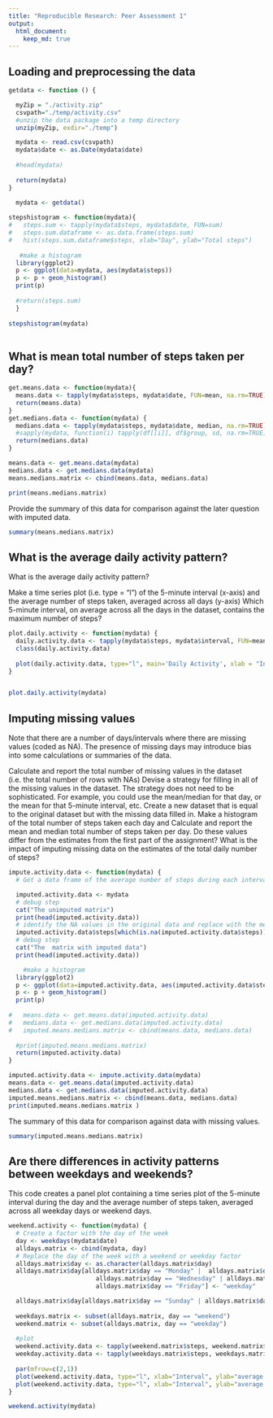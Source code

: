```yaml
---
title: "Reproducible Research: Peer Assessment 1"
output: 
  html_document:
    keep_md: true
---
```



## Loading and preprocessing the data

```R
getdata <- function () {

  myZip = "./activity.zip"
  csvpath="./temp/activity.csv"
  #unzip the data package into a temp directory
  unzip(myZip, exdir="./temp")

  mydata <- read.csv(csvpath)
  mydata$date <- as.Date(mydata$date)
  
  #head(mydata)
  
  return(mydata)
}

  mydata <- getdata()
  
stepshistogram <- function(mydata){
#   steps.sum <- tapply(mydata$steps, mydata$date, FUN=sum)
#   steps.sum.dataframe <- as.data.frame(steps.sum)
#   hist(steps.sum.dataframe$steps, xlab="Day", ylab="Total steps")
  
   #make a histogram
  library(ggplot2)
  p <- ggplot(data=mydata, aes(mydata$steps)) 
  p <- p + geom_histogram()
  print(p)
  
  #return(steps.sum)
  }
  
stepshistogram(mydata)
  
```

## What is mean total number of steps taken per day?

```r
get.means.data <- function(mydata){
  means.data <- tapply(mydata$steps, mydata$date, FUN=mean, na.rm=TRUE)
  return(means.data)
}
get.medians.data <- function(mydata) {
  medians.data <- tapply(mydata$steps, mydata$date, median, na.rm=TRUE)
  #sapply(mydata, function(i) tapply(df[[i]], df$group, sd, na.rm=TRUE))
  return(medians.data)
}

means.data <- get.means.data(mydata)
medians.data <- get.medians.data(mydata)
means.medians.matrix <- cbind(means.data, medians.data)

print(means.medians.matrix)

```
Provide the summary of this data for comparison against the later question with imputed data.
```r
summary(means.medians.matrix)
```

## What is the average daily activity pattern?
What is the average daily activity pattern?

Make a time series plot (i.e. type = "l") of the 5-minute interval (x-axis) and the average number of steps taken, averaged across all days (y-axis)
Which 5-minute interval, on average across all the days in the dataset, contains the maximum number of steps?

```r
plot.daily.activity <- function(mydata) {
  daily.activity.data <- tapply(mydata$steps, mydata$interval, FUN=mean, na.rm=TRUE)
  class(daily.activity.data)
  
  plot(daily.activity.data, type="l", main='Daily Activity', xlab = "Interval", ylab="Average number of steps")
}


plot.daily.activity(mydata)
```

## Imputing missing values
Note that there are a number of days/intervals where there are missing values (coded as NA). The presence of missing days may introduce bias into some calculations or summaries of the data.

Calculate and report the total number of missing values in the dataset (i.e. the total number of rows with NAs)
Devise a strategy for filling in all of the missing values in the dataset. The strategy does not need to be sophisticated. For example, you could use the mean/median for that day, or the mean for that 5-minute interval, etc.
Create a new dataset that is equal to the original dataset but with the missing data filled in.
Make a histogram of the total number of steps taken each day and Calculate and report the mean and median total number of steps taken per day. Do these values differ from the estimates from the first part of the assignment? What is the impact of imputing missing data on the estimates of the total daily number of steps?

```r
impute.activity.data <- function(mydata) {
  # Get a data frame of the average number of steps during each interval, regardless of day

  imputed.activity.data <- mydata
  # debug step
  cat("The unimputed matrix")
  print(head(imputed.activity.data))
  # identify the NA values in the original data and replace with the mean of all steps
  imputed.activity.data$steps[which(is.na(imputed.activity.data$steps))] <- mean(imputed.activity.data$steps, na.rm = TRUE)
  # debug step
  cat("The  matrix with imputed data")
  print(head(imputed.activity.data))

    #make a histogram
  library(ggplot2)
  p <- ggplot(data=imputed.activity.data, aes(imputed.activity.data$steps)) 
  p <- p + geom_histogram()
  print(p)
  
#   means.data <- get.means.data(imputed.activity.data)
#   medians.data <- get.medians.data(imputed.activity.data)
#   imputed.means.medians.matrix <- cbind(means.data, medians.data)
  
  #print(imputed.means.medians.matrix)
  return(imputed.activity.data)
}

imputed.activity.data <- impute.activity.data(mydata)
means.data <- get.means.data(imputed.activity.data)
medians.data <- get.medians.data(imputed.activity.data)
imputed.means.medians.matrix <- cbind(means.data, medians.data)
print(imputed.means.medians.matrix )

```

The summary of this data for comparison against data with missing values.
```r
summary(imputed.means.medians.matrix)
```


## Are there differences in activity patterns between weekdays and weekends?

This code creates a panel plot containing a time series plot of the 5-minute interval during the day and the average number of steps taken, averaged across all weekday days or weekend days. 

```r
weekend.activity <- function(mydata) {
  # Create a factor with the day of the week
  day <- weekdays(mydata$date) 
  alldays.matrix <- cbind(mydata, day)
  # Replace the day of the week with a weekend or weekday factor
  alldays.matrix$day <- as.character(alldays.matrix$day)
  alldays.matrix$day[alldays.matrix$day == "Monday" |  alldays.matrix$day == "Tuesday" | 
                        alldays.matrix$day == "Wednesday" | alldays.matrix$day == "Thursday"| 
                        alldays.matrix$day == "Friday"] <- "weekday"

  alldays.matrix$day[alldays.matrix$day == "Sunday" | alldays.matrix$day == "Saturday" ] <- "weekend"
  
  weekdays.matrix <- subset(alldays.matrix, day == "weekend")
  weekend.matrix <- subset(alldays.matrix, day == "weekday")
  
  #plot
  weekend.activity.data <- tapply(weekend.matrix$steps, weekend.matrix$interval, FUN=mean, na.rm=TRUE)
  weekday.activity.data <- tapply(weekdays.matrix$steps, weekdays.matrix$interval, FUN=mean, na.rm=TRUE)
  
  par(mfrow=c(2,1))
  plot(weekend.activity.data, type="l", xlab="Interval", ylab="average steps", main="Weekends")
  plot(weekend.activity.data, type="l", xlab="Interval", ylab="average steps", main="Weekdays")
} 

weekend.activity(mydata)

```
